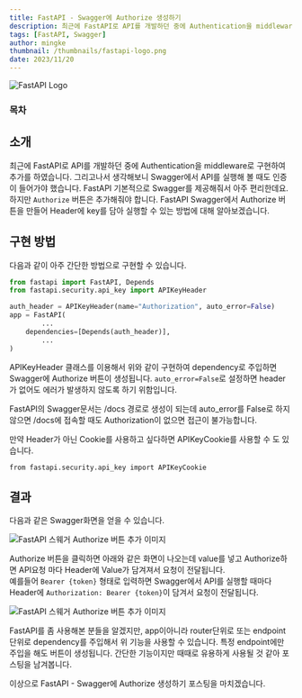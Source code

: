 ```yaml
---
title: FastAPI - Swagger에 Authorize 생성하기
description: 최근에 FastAPI로 API를 개발하던 중에 Authentication을 middleware로 구현하여 추가를 하였습니다. 그리고나서 생각해보니 Swagger에서 API를 실행해 볼 때도 인증이 들어가야 했습니다. FastAPI Swagger에서 Authorize 버튼을 만들어 Header에 key를 담아 실행할 수 있는 방법에 대해 알아보겠습니다.
tags: [FastAPI, Swagger]
author: mingke
thumbnail: /thumbnails/fastapi-logo.png
date: 2023/11/20
---
```


<Image src="/thumbnails/fastapi-logo.png" alt="FastAPI Logo" />

### 목차

## 소개

최근에 FastAPI로 API를 개발하던 중에 Authentication을 middleware로 구현하여 추가를 하였습니다. 그리고나서 생각해보니 Swagger에서 API를 실행해 볼 때도 인증이 들어가야 했습니다. FastAPI 기본적으로 Swagger를 제공해줘서 아주 편리한데요. 하지만 `Authorize` 버튼은 추가해줘야 합니다. FastAPI Swagger에서 Authorize 버튼을 만들어 Header에 key를 담아 실행할 수 있는 방법에 대해 알아보겠습니다.

## 구현 방법

다음과 같이 아주 간단한 방법으로 구현할 수 있습니다.

```python
from fastapi import FastAPI, Depends
from fastapi.security.api_key import APIKeyHeader

auth_header = APIKeyHeader(name="Authorization", auto_error=False)
app = FastAPI(
		...
    dependencies=[Depends(auth_header)],
		...
)

```

APIKeyHeader 클래스를 이용해서 위와 같이 구현하여 dependency로 주입하면 Swagger에 Authorize 버튼이 생성됩니다. `auto_error=False`로 설정하면 header가 없어도 에러가 발생하지 않도록 하기 위함입니다.

FastAPI의 Swagger문서는 /docs 경로로 생성이 되는데 auto_error를 False로 하지 않으면 /docs에 접속할 때도 Authorization이 없으면 접근이 불가능합니다.

만약 Header가 아닌 Cookie를 사용하고 싶다하면 APIKeyCookie를 사용할 수 도 있습니다.

`from fastapi.security.api_key import APIKeyCookie`

## 결과

다음과 같은 Swagger화면을 얻을 수 있습니다.

<Image src="/fastapi-swagger-authorize/01.png" alt="FastAPI 스웨거 Authorize 버튼 추가 이미지" />

Authorize 버튼을 클릭하면 아래와 같은 화면이 나오는데 value를 넣고 Authorize하면 API요청 마다 Header에 Value가 담겨져서 요청이 전달됩니다.  
예를들어 `Bearer {token}` 형태로 입력하면 Swagger에서 API를 실행할 때마다 Header에 `Authorization: Bearer {token}`이 담겨서 요청이 전달됩니다.

<Image src="/fastapi-swagger-authorize/02.png" alt="FastAPI 스웨거 Authorize 버튼 추가 이미지" />

FastAPI를 좀 사용해본 분들을 알겠지만, app이아니라 router단위로 또는 endpoint 단위로 dependency를 주입해서 위 기능을 사용할 수 있습니다. 특정 endpoint에만 주입을 해도 버튼이 생성됩니다. 간단한 기능이지만 때때로 유용하게 사용될 것 같아 포스팅을 남겨봅니다.

이상으로 FastAPI - Swagger에 Authorize 생성하기 포스팅을 마치겠습니다.
